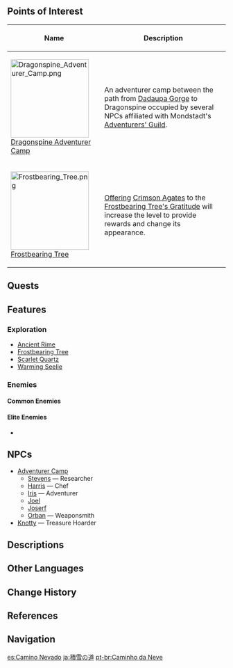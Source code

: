 {{Location Infobox
|image        = Snow-Covered Path.png
|type         = Subarea
|region       = Mondstadt
|area         = Dragonspine
}}
{{Location Intro|description=}}

==Points of Interest==
{| class="article-table alternating-colors-table tdc1" style="width: 100%;"
! style="width: 200px;" | Name
! Description
|- id="Dragonspine Adventurer Camp"
| [[File:Dragonspine Adventurer Camp.png|180px]]<br />[[Dragonspine Adventurer Camp]]
| An adventurer camp between the path from [[Dadaupa Gorge]] to Dragonspine occupied by several NPCs affiliated with Mondstadt's [[Adventurers' Guild]].
|- id="Frostbearing Tree"
| [[File:Frostbearing Tree.png|180px]]<br />[[Frostbearing Tree]]
| [[Offering]] [[Crimson Agate]]s to the [[Frostbearing Tree's Gratitude]] will increase the level to provide rewards and change its appearance.
|}

==Quests==
{{Quests by Category List|heo=1}}

==Features==
===Exploration===
* [[Ancient Rime]]
* [[Frostbearing Tree]]
* [[Scarlet Quartz]]
* [[Warming Seelie]]

===Enemies===
====Common Enemies====
{{Column|2|
* {{Enemy|Fatui Geochanter Bracer}}
* {{Enemy|Fatui Pyroslinger Bracer}}
* {{Enemy|Fatui Electrohammer Vanguard}}
* {{Enemy|Ice Shield Hilichurl Guard}}
* {{Enemy|Cryo Hilichurl Shooter}}
* {{Enemy|Cryo Hilichurl Grenadier}}
* {{Enemy|Cryo Samachurl}}
* {{Enemy|Cryo Slime}}
* {{Enemy|Treasure Hoarders: Crusher}}
* {{Enemy|Treasure Hoarders: Cryo Potioneer}}
}}

====Elite Enemies====
*{{Enemy|Fatui Cryo Cicin Mage}}

==NPCs==
* [[Dragonspine Adventurer Camp|Adventurer Camp]]
**[[Stevens]] &mdash; Researcher
** [[Harris]] &mdash; Chef
** [[Iris (Dragonspine Adventurer Camp)|Iris]] &mdash; Adventurer
** [[Joel]]
** [[Joserf]]
** [[Orban]] &mdash; Weaponsmith
* [[Knotty]] &mdash; Treasure Hoarder

==Descriptions==
{{Description|The path leading up the mountain is not as steep as expected, but it's coated in ice the whole way, so you still have to be careful!<br />It's so cold here that even the grass won't burn. It feels like every few steps we are looking for the next heat source to warm back up, and if we didn't, then we certainly won't last long out here.|HoYoverse News: [https://genshin.hoyoverse.com/en/news/detail/7297 Field Report: A Mountain, a Lost Civilization, and a Dragon's Remains]}}

==Other Languages==
{{Other Languages
|en      = Snow-Covered Path
|zhs     = 覆雪之路
|zhs_rm  = Fùxuě zhī Lù
|zht     = 覆雪之路
|zht_rm  = Fùxuě zhī Lù
|zh_tl   = Snow-Covered Path
|ja      = {{Rubi|積|せき|雪|せつ}}の{{Rubi|道|みち}}
|ja_rm   = Sekisetsu no Michi<ref>[[Map]], Label: Snow-Covered Path (Japanese)</ref>
|ja_tl   = Path of Accumulated Snow
|ko      = 눈 덮인 길
|ko_rm   = Nun Deopin Gil
|ko_tl   = Snow-Covered Path
|es      = Camino Nevado
|es_tl   = Snowy Path
|fr      = Route enneigée
|fr_tl   = Snow-Covered Road
|ru      = Укрытая снегом тропа
|ru_tl   = Snow-Covered Trail
|th      = Snow-Covered Path
|vi      = Con {{tt|Đường|塘}} {{tt|Tuyết|雪}} {{tt|Phủ|撫}}
|vi_tl   = Snow-Covered Road
|de      = Verschneiter Pfad
|de_tl   = Snow-Covered Path
|id      = Snow-Covered Path
|pt      = Caminho da Neve
|pt_tl   = Path of the Snow
|tr      = Karlı Yol
|tr_tl   = 
|it      = Cammino innevato
|it_tl   = Snowy Path
}}

==Change History==
{{Change History|1.2}}

==References==
{{Reflist}}

==Navigation==
{{Area Navbox|Mondstadt}}

[[es:Camino Nevado]]
[[ja:積雪の道]]
[[pt-br:Caminho da Neve]]